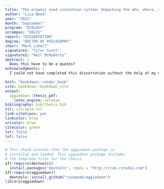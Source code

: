 ```yaml
---
title: "The organic seed innovation system: Unpacking the who, where, and how of niche formation"
author: "Liza Wood"
year: "2023"
month: "September"
program: "ECOLOGY"
uccampus: "DAVIS"
report: "DISSERTATION"
degree: "DOCTOR OF PHILOSOPHY"
chair: "Mark Lubell"
signature1: "Tyler Scott"
signature2: "Neil McRoberts"
abstract: |
  Does this have to be a quotes?
acknowledgments: |
  I could not have completed this dissertation without the help of my mentors and academic community. I would first like to thank my committee, Mark Lubell, Tyler Scott, and Neil McRoberts. They have been instrumental in helping me become a more skilled and confident researcher. Likewise, the community at the Center for Environmental Policy have played an enormous role in shaping who I am as an academic. Each and every member of the group has helped hold me accountable to being a rigorous and concientious researcher. I'd also like to thank the Graduate Group in Ecology, 2018 cohort and beyond, for creating an inclusive and outright _fun_ environment for completing the PhD. And the UC Davis DataLab, who have played an important role in supporting my development as a data scientist. 

knit: "bookdown::render_book"
site: bookdown::bookdown_site
output: 
  aggiedown::thesis_pdf: 
    latex_engine: xelatex
bibliography: bib/thesis.bib
csl: csl/apsa.csl
link-citations: yes
linkcolor: blue
urlcolor: blue
citecolor: green
lot: false
lof: false
---
```


<!--
Above is the YAML (YAML Ain't Markup Language) header that includes a lot of metadata used to produce the document.  Be careful with spacing in this header!

If you'd like to include a comment that won't be produced in your resulting file enclose it in a block like this.
-->

<!--
If you receive a duplicate label error after knitting, make sure to delete the index.Rmd file and then knit again.
-->

```r
# This chunk ensures that the aggiedown package is
# installed and loaded. This aggiedown package includes
# the template files for the thesis.
if(!require(devtools))
  install.packages("devtools", repos = "http://cran.rstudio.com")
if(!require(aggiedown))
  devtools::install_github("ryanpeek/aggiedown")
library(aggiedown)
```


